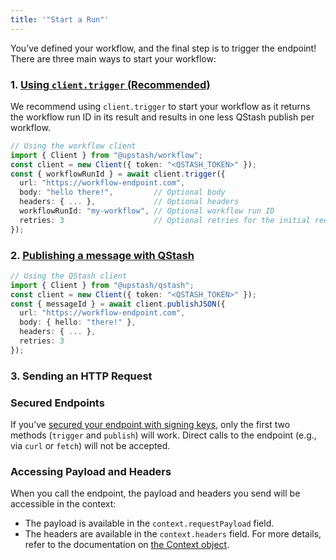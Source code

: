 ```yaml
---
title: '"Start a Run"'
---
```

You’ve defined your workflow, and the final step is to trigger the endpoint!
There are three main ways to start your workflow:
### 1. [Using `client.trigger` (Recommended)](/workflow/basics/client#trigger-workflow)
We recommend using `client.trigger` to start your workflow as it returns the workflow run ID in its result and results in one less QStash publish per workflow.
```ts
// Using the workflow client
import { Client } from "@upstash/workflow";
const client = new Client({ token: "<QSTASH_TOKEN>" });
const { workflowRunId } = await client.trigger({
  url: "https://workflow-endpoint.com",
  body: "hello there!",         // Optional body
  headers: { ... },             // Optional headers
  workflowRunId: "my-workflow", // Optional workflow run ID
  retries: 3                    // Optional retries for the initial request
});
```
### 2. [Publishing a message with QStash](/qstash/howto/publishing)
```ts
// Using the QStash client
import { Client } from "@upstash/qstash";
const client = new Client({ token: "<QSTASH_TOKEN>" });
const { messageId } = await client.publishJSON({
  url: "https://workflow-endpoint.com",
  body: { hello: "there!" },
  headers: { ... },
  retries: 3
});
```
### 3. Sending an HTTP Request
### Secured Endpoints
If you’ve [secured your endpoint with signing keys](/workflow/howto/security), only the first two methods (`trigger` and `publish`) will work. Direct calls to the endpoint (e.g., via `curl` or `fetch`) will not be accepted.
### Accessing Payload and Headers
When you call the endpoint, the payload and headers you send will be accessible in the context:
- The payload is available in the `context.requestPayload` field.
- The headers are available in the `context.headers` field.
For more details, refer to the documentation on [the Context object](/workflow/basics/context).